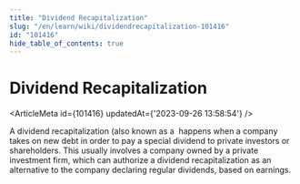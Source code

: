 ```yaml
---
title: "Dividend Recapitalization"
slug: "/en/learn/wiki/dividendrecapitalization-101416"
id: "101416"
hide_table_of_contents: true
---
```



# Dividend Recapitalization

<ArticleMeta id={101416} updatedAt={'2023-09-26 13:58:54'} />
<div className='border-solid border-b border-t-0 my-4 border-[var(--ifm-color-gray-300)]' />

A dividend recapitalization (also known as a  happens when a company takes on new debt in order to pay a special dividend to private investors or shareholders. This usually involves a company owned by a private investment firm, which can authorize a dividend recapitalization as an alternative to the company declaring regular dividends, based on earnings.
